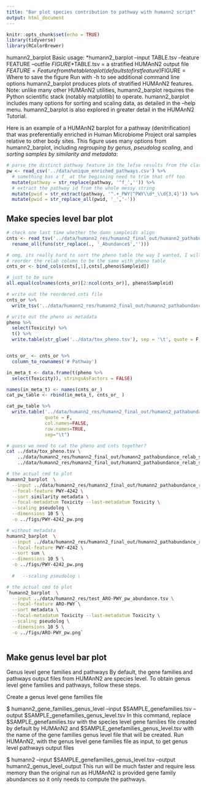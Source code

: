 ```yaml
---
title: "Bar plot species contribution to pathway with humann2 script"
output: html_document
---
```


```r
knitr::opts_chunk$set(echo = TRUE)
library(tidyverse)
library(RColorBrewer)
```

humann2_barplot
Basic usage: *humann2_barplot --input TABLE.tsv --feature FEATURE --outfile $FIGURE*
$TABLE.tsv = a stratified HUMAnN2 output file
$FEATURE = Feature from the table to plot (defaults to first feature)
$FIGURE = Where to save the figure
Run with -h to see additional command line options
humann2_barplot produces plots of stratified HUMAnN2 features. Note: unlike many other HUMAnN2 utilities, humann2_barplot requires the Python scientific stack (notably matplotlib) to operate. humann2_barplot includes many options for sorting and scaling data, as detailed in the --help menu. humann2_barplot is also explored in greater detail in the HUMAnN2 Tutorial.

Here is an example of a HUMAnN2 barplot for a pathway (denitrification) that was preferentially enriched in Human Microbiome Project oral samples relative to other body sites. This figure uses many options from humann2_barplot, including *regrouping by genus*, *pseudolog scaling*, and *sorting samples by similarity and metadata*:

```r
# parse the distinct pathway feature in the lefse results from the class: CR and tox
pw <- read_csv('../data/unique_enriched_pathways.csv') %>% 
  # something has a f_ at the beginning need to trim that off too
  mutate(pathway = str_replace(pathway, '^f_','')) %>% 
  # extract the pathway id from the whole messy string
  mutate(pwid = str_extract(pathway, '^.+_PWY|^PWY\\d*_\\d{3,4}')) %>% 
  mutate(pwid = str_replace_all(pwid, '_','-')) 

```


## Make species level bar plot  

```r
# check one last time whether the damn sampleids align
cnts <- read_tsv('../data/humann2_res/humann2_final_out/humann2_pathabundance_relab_stratified.tsv') %>% 
  rename_all(funs(str_replace(., '_Abundance$',''))) 

# omg, its really hard to sort the pheno table the way I wanted, I will have to resort the cnts table to match
# reorder the relab column to be the same with pheno table
cnts_or <- bind_cols(cnts[,1],cnts[,pheno$Sampleid]) 

# just to be sure
all.equal(colnames(cnts_or)[2:ncol(cnts_or)], pheno$Sampleid)

# write out the reordered cnts file
cnts_or %>% 
  write_tsv('../data/humann2_res/humann2_final_out/humann2_pathabundance_relab_stratified_reordered.tsv' )

# write out the pheno as metadata
pheno %>% 
  select(Toxicity) %>% 
  t() %>% 
  write.table(str_glue('../data/tox_pheno.tsv'), sep = '\t', quote = F, row.names = T, col.names = F)


cnts_or_ <- cnts_or %>% 
  column_to_rownames('# Pathway')

in_meta_t <- data.frame(t(pheno %>% 
  select(Toxicity)), stringsAsFactors = FALSE) 

names(in_meta_t) <- names(cnts_or_)
cat_pw_table <- rbind(in_meta_t, cnts_or_ )

cat_pw_table %>% 
  write.table('../data/humann2_res/humann2_final_out/humann2_pathabundance_relab_stratified_reordered_with_tox.pcl',
              quote = F,
              col.names=FALSE, 
              row.names=TRUE, 
              sep="\t")

```

```bash
# guess we need to cat the pheno and cnts together?
cat ../data/tox_pheno.tsv \
    ../data/humann2_res/humann2_final_out/humann2_pathabundance_relab_stratified_reordered.tsv > \
    ../data/humann2_res/humann2_final_out/humann2_pathabundance_relab_stratified_reordered_with_tox.pcl
```


```bash
# the actual cmd to plot 
humann2_barplot  \
  --input ../data/humann2_res/humann2_final_out/humann2_pathabundance_relab_stratified_reordered_with_tox.pcl \
  --focal-feature PWY-4242 \
  --sort similarity metadata \
  --focal-metadatum Toxicity --last-metadatum Toxicity \
  --scaling pseudolog \
  --dimensions 10 5 \
  -o ../figs/PWY-4242_pw.png
```

```bash
# without metadata
humann2_barplot  \
  --input ../data/humann2_res/humann2_final_out/humann2_pathabundance_relab_stratified_reordered.tsv \
  --focal-feature PWY-4242 \
  --sort sum \
  --dimensions 10 5 \
  -o ../figs/PWY-4242_pw.png
  
  #   --scaling pseudolog \
```


```bash
# the actual cmd to plot 
`humann2_barplot  \
  --input ../data/humann2_res/test_ARO-PWY_pw_abundance.tsv \
  --focal-feature ARO-PWY \
  --sort metadata \
  --focal-metadatum Toxicity --last-metadatum Toxicity \
  --scaling pseudolog \
  --dimensions 10 5 \
  -o ../figs/ARO-PWY_pw.png`
   
```

## Make genus level bar plot 

Genus level gene families and pathways
By default, the gene families and pathways output files from HUMAnN2 are species level. To obtain genus level gene families and pathways, follow these steps.

Create a genus level gene families file

$ humann2_gene_families_genus_level --input $SAMPLE_genefamilies.tsv --output $SAMPLE_genefamilies_genus_level.tsv
In this command, replace $SAMPLE_genefamilies.tsv with the species level gene families file created by default by HUMAnN2 and $SAMPLE_genefamilies_genus_level.tsv with the name of the gene families genus level file that will be created.
Run HUMAnN2, with the genus level gene families file as input, to get genus level pathways output files

$ humann2 --input $SAMPLE_genefamilies_genus_level.tsv --output humann2_genus_level_output
This run will be much faster and require less memory than the original run as HUMAnN2 is provided gene family abundances so it only needs to compute the pathways.
